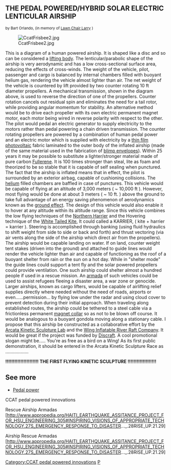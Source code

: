 
== THE PEDAL POWERED/HYBRID SOLAR ELECTRIC LENTICULAR AIRSHIP ==
<small>by Bart Orlando, (in memory of [http://tlc.ousd.k12.ca.us/~acody/larry.html Lawn Chair Larry] )</small>

[[Image:CcatFrisbee2.jpg]]

This is a diagram of a human powered airship. It is shaped like a disc and so can be considered a [http://en.wikipedia.org/wiki/Lifting_body lifting body]. The lenticular/parabolic shape of the airship is very aerodynamic and has a low cross-sectional surface area, reducing the effects of cross-winds. The weight of the vehicle, pilot, passenger and cargo is balanced by internal chambers filled with buoyant helium gas, rendering the vehicle almost lighter than air. The net weight of the vehicle is countered by lift provided by two counter rotating 10 ft diameter propellers. A mechanical transmission, shown in the diagram above, is used to reverse the direction of one of the propellers. Counter rotation cancels out residual spin and eliminates the need for a tail rotor, while providing angular momentum for stability. An alternative method would be to drive each propeller with its own electric permanent magnet motor, each motor being wired in reverse polarity with respect to the other. The pilot would pedal an electric generator to supply electricity to the motors rather than pedal powering a chain driven transmission. The counter rotating propellers are powered by a combination of human pedal power and an electric motor which is supplied with electricity by a [http://www.solarbuzz.com/News/NewsNAPT78.htm thin film photovoltaic] fabric laminated to the outer body of the inflated airship (made of the same material used in the fabrication of [http://ragge-and-willow.com/ blimp envelopes]). Within 25 years it may be possible to substitute a lighter/stronger material made of pure carbon [http://www.geocities.com/upwardthrust/carbon/fullerene.html Fullerene]. It is 100 times stronger than steal, lite as foam and theorized to be so stable that it is capable of self sealing when punctured. The fact that the airship is inflated means that in effect, the pilot is surrounded by an exterior airbag, capable of cushioning collisions. The [http://science.howstuffworks.com/helium2.htm helium] filled chambers are baffled in case of punctures. This vehicle would be capable of flying at an altitude of 3,000 meters ( ~ 10,000 ft ).
However, most flying would be done at about 3 meters ( ~ 10 ft. ) above the ground to take full advantage of an energy saving phenomenon of aerodynamics known as the [http://www.se-technology.com/wig/html/main.php?open=aero&code=0 ground effect]. The design of this vehicle would also enable it to hover at any altitude within its altitude range. Since this vehicle combines the low flying techniques of the [http://people.westminstercollege.edu/faculty/tharrison/gslfood/studentpages/hawk.htm#IDENTIFY Northern Harrier] and the Hovering technique of the [http://www.moremesa.org/mesa_kite_hun.html White Tailed Kite], It could called a KARRIER, ( kite + harrier = karrier ). Steering is accomplished through banking (using fluid hydraulics to shift weight from side to side or back and forth) and thrust vectoring (via air vents along the side of the airship which direct air from the propellers). The airship would be capable landing on water. If on land, counter weight tent stakes (driven into the ground) and attached to guide lines would render the vehicle lighter than air and capable of functioning as the roof of a buoyant shelter from rain or the sun on a hot day. While in "shelter mode" the guide lines could support a tent fly and the solar powered propellers could provide ventilation. One such airship could shelter almost a hundred people if used in a rescue mission. An [http://www.news.navy.mil/search/display.asp?story_id=16568 armada] of such vehicles could be used to assist refugees fleeing a disaster area, a war zone or genocide. Larger airships, known as cargo lifters, would be capable of airlifting relief supplies directly where needed without the need of roads, airports or even......permission... by flying low under the radar and using cloud cover to prevent detection during their initial approach. When traveling along established routes, the airship could be tethered to a steel cable via a frictionless permanent [http://www.sensorsmag.com/articles/0301/30/main.shtml magnet collar] so as not to be blown off course. It would be analogous to a buoyant gondola moving along a stationary cable. I propose that this airship be constructed as a collaborative effort by the [http://www.kineticsculpturerace.org/lab/ Arcata Kinetic Sculpture Lab] and the [http://www.wing.com/index2.html Wing Inflatable River Raft Company]. It would be great if the project was funded by [http://www.discraft.com/ Discraft]. A cool promotional slogan might be..... You're as free as a bird on a Wing!
As its first public demonstration, it should be entered in the Arcata Kinetic Sculpture Race as ..................

'''!!!!!!!!!!!!!!!!!!!!!! THE FIRST FLYING KINETIC SCULPTURE !!!!!!!!!!!!!!!!!!!'''

==See more==
*[[Pedal power]]
<categorytree mode=pages depth=0>CCAT pedal powered innovations</categorytree>

Rescue Airship Armadas [http://www.appropedia.org/HAITI_EARTHQUAKE_ASSITANCE_PROJECT_FOR_HSU_ENGINEERING_305#INSPIRING_VISIONS_OF_APPROPRIATE_TECHNOLOGY.27S_EMERGENCY_RESPONSE_TO_DISASTER..._.28RISE_UP.21.29]

{{CCATpage}}

Airship Rescue Armadas [http://www.appropedia.org/HAITI_EARTHQUAKE_ASSITANCE_PROJECT_FOR_HSU_ENGINEERING_305#INSPIRING_VISIONS_OF_APPROPRIATE_TECHNOLOGY.27S_EMERGENCY_RESPONSE_TO_DISASTER..._.28RISE_UP.21.29]

[[Category:CCAT pedal powered innovations]]
[[Category:CCAT|P]]
